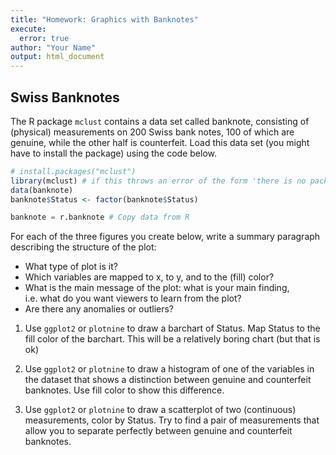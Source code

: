 ```yaml
---
title: "Homework: Graphics with Banknotes"
execute:
  error: true
author: "Your Name"
output: html_document
---
```



## Swiss Banknotes

The R package `mclust` contains a data set called banknote, consisting of (physical) measurements on 200 Swiss bank notes, 100 of which are genuine, while the other half is counterfeit. Load this data set (you might have to install the package) using the code below.

```r
# install.packages("mclust")
library(mclust) # if this throws an error of the form 'there is no package called mclust', uncomment the line above, run it once, then comment the line out again and run the code chunk again.
data(banknote)
banknote$Status <- factor(banknote$Status)
```

```python
banknote = r.banknote # Copy data from R
```

For each of the three figures you create below, write a summary paragraph describing the structure of the plot: 

  - What type of plot is it? 
  - Which variables are mapped to x, to y, and to the (fill) color? 
  - What is the main message of the plot: what is your main finding, i.e. what do you want viewers to learn from the plot? 
  - Are there any anomalies or outliers?

1. Use `ggplot2` or `plotnine` to draw a barchart of Status. Map Status to the fill color of the barchart. This will be a relatively boring chart (but that is ok)



2. Use `ggplot2` or `plotnine`  to draw a histogram of one of the variables in the dataset that shows a distinction between genuine and counterfeit banknotes. Use fill color to show this difference. 


3. Use `ggplot2` or `plotnine`  to draw a scatterplot of two (continuous) measurements, color by Status. Try to find a pair of measurements that allow you to separate perfectly between genuine and counterfeit banknotes.

